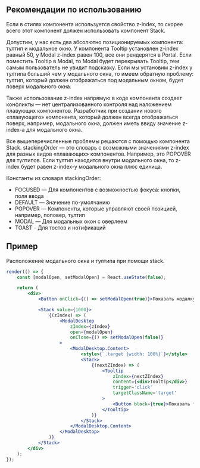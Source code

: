 ## Рекомендации по использованию

Если в стилях компонента используется свойство z-index, то скорее всего этот компонент должен использовать компонент Stack.

Допустим, у нас есть два абсолютно позиционируемых компонента: тултип и модальное окно.
У компонента Tooltip установлен z-index равный 50, у Modal z-index равен 100, все они рендерятся в Portal.
Если поместить Tooltip в Modal, то Modal будет перекрывать Tooltip, тем самым пользователь не увидит подсказку.
Если мы установим z-index у тултипа больший чем у модального окна, то имеем обратную проблему:
тултип, который должен отображаться под модальным окном, будет поверх модального окна.

Также использование z-index напрямую в коде компонента создает конфликты — нет централизованного контроля над наложением плавующих компонентов.
Разработчик при создании нового «плавующего» компонента, который должен всегда отображаться поверх, например, модального окна,
должен иметь ввиду значение z-index-а для модального окна.

Все вышеперечисленные проблемы решаются с помощью компонента Stack.
stackingOrder — это словарь с возможными значениями z-index для разных видов «плавающих» компонентов.
Например, это POPOVER для тултипов. Если тултип находится внутри модального окна, то z-index будет равен z-index-у модального окна плюс единица.

Константы из словаря stackingOrder:

-   FOCUSED — Для компонентов с возможностью фокуса: кнопки, поля ввода
-   DEFAULT — Значение по-умолчанию
-   POPOVER — Компоненты, которые управляют своей позицией, например, поповер, тултип
-   MODAL — Для модальных окон с оверлеем
-   TOAST - Для тостов и нотификаций

## Пример

Расположение модального окна и тултипа при помощи stack.

```jsx live
render(() => {
    const [modalOpen, setModalOpen] = React.useState(false);

    return (
        <div>
            <Button onClick={() => setModalOpen(true)}>Показать модалку</Button>

            <Stack value={1000}>
                {(zIndex) => (
                    <ModalDesktop
                        zIndex={zIndex}
                        open={modalOpen}
                        onClose={() => setModalOpen(false)}
                    >
                        <ModalDesktop.Content>
                            <style>{`.target {width: 100%}`}</style>
                            <Stack>
                                {(nextZIndex) => (
                                    <Tooltip
                                        zIndex={nextZIndex}
                                        content={<div>Tooltip</div>}
                                        trigger='click'
                                        targetClassName='target'
                                    >
                                        <Button block={true}>Показать тултип</Button>
                                    </Tooltip>
                                )}
                            </Stack>
                        </ModalDesktop.Content>
                    </ModalDesktop>
                )}
            </Stack>
        </div>
    );
});
```
